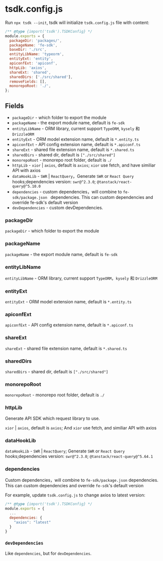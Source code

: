 # tsdk.config.js

Run `npx tsdk --init`, tsdk will initialize `tsdk.config.js` file with content:

```js
/** @type {import('tsdk').TSDKConfig} */
module.exports = {
  packageDir: 'packages/',
  packageName: 'fe-sdk',
  baseDir: './src',
  entityLibName: 'typeorm',
  entityExt: 'entity',
  apiconfExt: 'apiconf',
  httpLib: 'axios',
  shareExt: 'shared',
  sharedDirs: ['./src/shared'],
  removeFields: [],
  monorepoRoot: './',
};
```

## Fields

- `packageDir` - which folder to export the module
- `packageName` - the export module name, default is `fe-sdk`
- `entityLibName` - ORM library, current support `TypeORM`, `kysely` 和 `DrizzleORM`
- `entityExt` - ORM model extension name, default is `*.entity.ts`
- `apiconfExt` - API config extension name, default is `*.apiconf.ts`
- `shareExt` - shared file extension name, default is `*.shared.ts`
- `sharedDirs` - shared dir, default is `["./src/shared"]`
- `monorepoRoot` - monorepo root folder, default is `./`
- `httpLib` - `xior` | `axios`, default is `axios`; `xior` use fetch, and have similiar API with axios
- `dataHookLib` - `SWR` | `ReactQuery`，Generate `SWR` or `React Query` hooks;dependencies version: `swr@^2.3.0`; `@tanstack/react-query@^5.10.0`
- `dependencies` - custom dependencies，will combine to `fe-sdk/package.json ` dependencies. This can custom dependencies and override fe-sdk's default version
- `devDependencies` - custom devDependencies.

### packageDir

`packageDir` - which folder to export the module

### packageName

`packageName` - the export module name, default is `fe-sdk`

### entityLibName

`entityLibName` - ORM library, current support `TypeORM`，`kysely` 和 `DrizzleORM`

### entityExt

`entityExt` - ORM model extension name, default is `*.entity.ts`

### apiconfExt

`apiconfExt` - API config extension name, default is `*.apiconf.ts`

### shareExt

`shareExt` - shared file extension name, default is `*.shared.ts`

### sharedDirs

`sharedDirs` - shared dir, default is `["./src/shared"]`

### monorepoRoot

`monorepoRoot` - monorepo root folder, default is `./`

### httpLib

Generate API SDK which request library to use.

`xior` | `axios`, default is `axios`; And `xior` use fetch, and similiar API with axios

### dataHookLib

`dataHookLib` - `SWR` | `ReactQuery`; Generate `SWR` or `React Query` hooks;dependencies version: `swr@^2.3.0`; `@tanstack/react-query@^5.64.1`

### dependencies

Custom dependencies，will combine to `fe-sdk/package.json` dependencies. This can custom dependencies and override `fe-sdk`'s default version

For example, update `tsdk.config.js` to change axios to latest version:

```js filename="tsdk.config.js" {4-6}
/** @type {import('tsdk').TSDKConfig} */
module.exports = {
  ...
  dependencies: {
    "axios": "latest"
  }
}
```

### `devDependencies`

Like `dependencies`, but for `devDependencies`.
